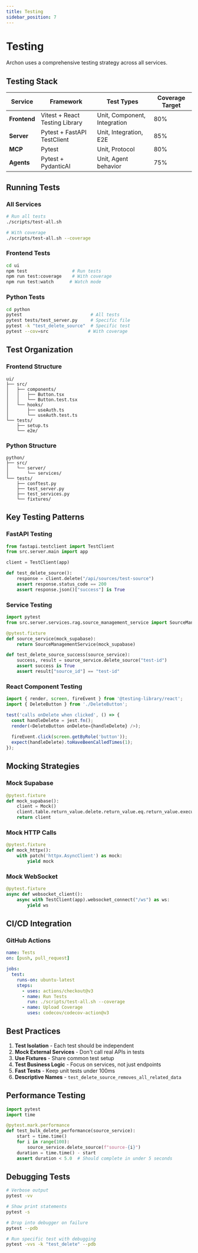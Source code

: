 ```yaml
---
title: Testing
sidebar_position: 7
---
```


# Testing

Archon uses a comprehensive testing strategy across all services.

## Testing Stack

| Service | Framework | Test Types | Coverage Target |
|---------|-----------|------------|-----------------|
| **Frontend** | Vitest + React Testing Library | Unit, Component, Integration | 80% |
| **Server** | Pytest + FastAPI TestClient | Unit, Integration, E2E | 85% |
| **MCP** | Pytest | Unit, Protocol | 80% |
| **Agents** | Pytest + PydanticAI | Unit, Agent behavior | 75% |

## Running Tests

### All Services
```bash
# Run all tests
./scripts/test-all.sh

# With coverage
./scripts/test-all.sh --coverage
```

### Frontend Tests
```bash
cd ui
npm test                 # Run tests
npm run test:coverage    # With coverage
npm run test:watch      # Watch mode
```

### Python Tests
```bash
cd python
pytest                          # All tests
pytest tests/test_server.py     # Specific file
pytest -k "test_delete_source"  # Specific test
pytest --cov=src               # With coverage
```

## Test Organization

### Frontend Structure
```
ui/
├── src/
│   ├── components/
│   │   ├── Button.tsx
│   │   └── Button.test.tsx
│   └── hooks/
│       ├── useAuth.ts
│       └── useAuth.test.ts
└── tests/
    ├── setup.ts
    └── e2e/
```

### Python Structure
```
python/
├── src/
│   └── server/
│       └── services/
└── tests/
    ├── conftest.py
    ├── test_server.py
    ├── test_services.py
    └── fixtures/
```

## Key Testing Patterns

### FastAPI Testing
```python
from fastapi.testclient import TestClient
from src.server.main import app

client = TestClient(app)

def test_delete_source():
    response = client.delete("/api/sources/test-source")
    assert response.status_code == 200
    assert response.json()["success"] is True
```

### Service Testing
```python
import pytest
from src.server.services.rag.source_management_service import SourceManagementService

@pytest.fixture
def source_service(mock_supabase):
    return SourceManagementService(mock_supabase)

def test_delete_source_success(source_service):
    success, result = source_service.delete_source("test-id")
    assert success is True
    assert result["source_id"] == "test-id"
```

### React Component Testing
```typescript
import { render, screen, fireEvent } from '@testing-library/react';
import { DeleteButton } from './DeleteButton';

test('calls onDelete when clicked', () => {
  const handleDelete = jest.fn();
  render(<DeleteButton onDelete={handleDelete} />);
  
  fireEvent.click(screen.getByRole('button'));
  expect(handleDelete).toHaveBeenCalledTimes(1);
});
```

## Mocking Strategies

### Mock Supabase
```python
@pytest.fixture
def mock_supabase():
    client = Mock()
    client.table.return_value.delete.return_value.eq.return_value.execute.return_value = Mock(data=[])
    return client
```

### Mock HTTP Calls
```python
@pytest.fixture
def mock_httpx():
    with patch('httpx.AsyncClient') as mock:
        yield mock
```

### Mock WebSocket
```python
@pytest.fixture
async def websocket_client():
    async with TestClient(app).websocket_connect("/ws") as ws:
        yield ws
```

## CI/CD Integration

### GitHub Actions
```yaml
name: Tests
on: [push, pull_request]

jobs:
  test:
    runs-on: ubuntu-latest
    steps:
      - uses: actions/checkout@v3
      - name: Run Tests
        run: ./scripts/test-all.sh --coverage
      - name: Upload Coverage
        uses: codecov/codecov-action@v3
```

## Best Practices

1. **Test Isolation** - Each test should be independent
2. **Mock External Services** - Don't call real APIs in tests
3. **Use Fixtures** - Share common test setup
4. **Test Business Logic** - Focus on services, not just endpoints
5. **Fast Tests** - Keep unit tests under 100ms
6. **Descriptive Names** - `test_delete_source_removes_all_related_data`

## Performance Testing

```python
import pytest
import time

@pytest.mark.performance
def test_bulk_delete_performance(source_service):
    start = time.time()
    for i in range(100):
        source_service.delete_source(f"source-{i}")
    duration = time.time() - start
    assert duration < 5.0  # Should complete in under 5 seconds
```

## Debugging Tests

```bash
# Verbose output
pytest -vv

# Show print statements
pytest -s

# Drop into debugger on failure
pytest --pdb

# Run specific test with debugging
pytest -vvs -k "test_delete" --pdb
```